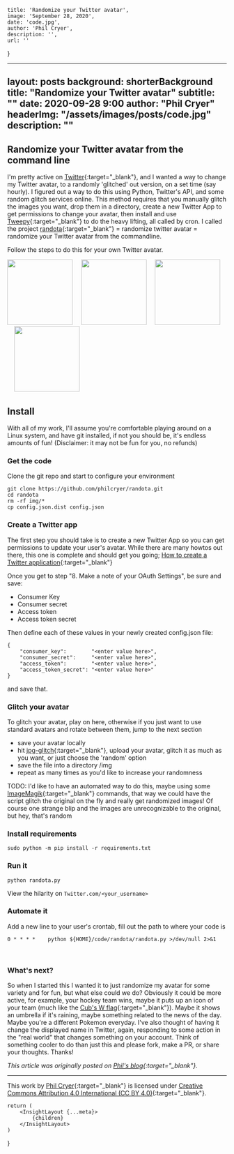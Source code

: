 
    title: 'Randomize your Twitter avatar',
    image: 'September 28, 2020',
    date: 'code.jpg',
    author: 'Phil Cryer',
    description: '',
    url: ''
}

---
layout:      posts
background:  shorterBackground
title:       "Randomize your Twitter avatar"
subtitle:    ""
date:        2020-09-28 9:00
author:      "Phil Cryer"
headerImg:  "/assets/images/posts/code.jpg"
description: ""
---

## Randomize your Twitter avatar from the command line

I'm pretty active on [Twitter](https://twitter.com/fak3r){:target="_blank"}, and I wanted a way to change my Twitter avatar, to a randomly 'glitched' out version, on a set time (say hourly). I figured out a way to do this using Python, Twitter's API, and some random glitch services online. This method requires that you manually glitch the images you want, drop them in a directory, create a new Twitter App to get permissions to change your avatar, then install and use [Tweepy](https://www.tweepy.org/){:target="_blank"} to do the heavy lifting, all called by cron. I called the project [randota](https://github.com/philcryer/randota.git){:target="_blank"} = randomize twitter avatar = randomize your Twitter avatar from the commandline.

Follow the steps to do this for your own Twitter avatar.

<img src="/assets/images/posts/2020-09-28-randomize-twitter/me.jpg" height="150" width="150"/> &nbsp;&nbsp;&nbsp;
<img src="/assets/images/posts/2020-09-28-randomize-twitter/me-glitched-11-23-2019-3-55-53-PM.png" height="150" width="150"/> &nbsp;&nbsp;&nbsp;
<img src="/assets/images/posts/2020-09-28-randomize-twitter/me-glitched-11-23-2019-3-54-18-PM.png" height="150" width="150"/> &nbsp;&nbsp;&nbsp;
<img src="/assets/images/posts/2020-09-28-randomize-twitter/me-glitched-11-23-2019-3-53-48-PM.png" height="150" width="150"/>

## Install

With all of my work, I'll assume you're comfortable playing around on a Linux system, and have git installed, if not you should be, it's endless amounts of fun! (Disclaimer: it may not be fun for you, no refunds)

### Get the code

Clone the git repo and start to configure your environment

```
git clone https://github.com/philcryer/randota.git
cd randota
rm -rf img/*
cp config.json.dist config.json
``` 

### Create a Twitter app

The first step you should take is to create a new Twitter App so you can get permissions to update your user's avatar. While there are many howtos out there, this one is complete and should get you going; [How to create a Twitter application](https://docs.inboundnow.com/guide/create-twitter-application/){:target="_blank"}

Once you get to step "8. Make a note of your OAuth Settings", be sure and save:

* Consumer Key
* Consumer secret
* Access token
* Access token secret

Then define each of these values in your newly created config.json file:

```
{
    "consumer_key":        "<enter value here>",
    "consumer_secret":     "<enter value here>",
    "access_token":        "<enter value here>",
    "access_token_secret": "<enter value here>"
}
```

and save that.

### Glitch your avatar

To glitch your avatar, play on here, otherwise if you just want to use standard avatars and rotate between them, jump to the next section

* save your avatar locally
* hit [jpg-glitch](https://snorpey.github.io/jpg-glitch/){:target="_blank"}, upload your avatar, glitch it as much as you want, or just choose the 'random' option
* save the file into a directory /img
* repeat as many times as you'd like to increase your randomness

TODO: I'd like to have an automated way to do this, maybe using some [ImageMagik](https://imagemagick.org/){:target="_blank"} commands, that way we could have the script glitch the original on the fly and really get randomized images! Of course one strange blip and the images are unrecognizable to the original, but hey, that's random

### Install requirements

```
sudo python -m pip install -r requirements.txt
```

### Run it

```
python randota.py
```

View the hilarity on `Twitter.com/<your_username>`

### Automate it

Add a new line to your user's crontab, fill out the path to where your code is

```
0 * * * *    python ${HOME}/code/randota/randota.py >/dev/null 2>&1
```

<br/>

### What's next?

So when I started this I wanted it to just randomize my avatar for some variety and for fun, but what else could we do? Obviously it could be more active, for example, your hockey team wins, maybe it puts up an icon of your team (much like the [Cub's W flag](https://en.wikipedia.org/wiki/Cubs_Win_Flag){:target="_blank"}). Maybe it shows an umbrella if it's raining, maybe something related to the news of the day. Maybe you're a different Pokemon everyday. I've also thought of having it change the displayed name in Twitter, again, responding to some action in the "real world" that changes something on your account. Think of something cooler to do than just this and please fork, make a PR, or share your thoughts. Thanks!

*This article was originally posted on [Phil's blog](https://fak3r.com/2020/08/23/randomize-your-twitter-avatar-from-the-commandline/){:target="_blank"}.*

***

This work by [Phil Cryer](https://philcryer.com/){:target="_blank"} is licensed under [Creative Commons Attribution 4.0 International (CC BY 4.0)](https://creativecommons.org/licenses/by/4.0/){:target="_blank"}.

    return (
        <InsightLayout {...meta}>
            {children}
        </InsightLayout>
    )
}
